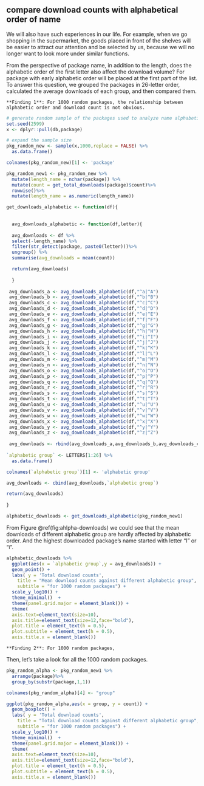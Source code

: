 ## compare download counts with alphabetical order of name

We will also have such experiences in our life. For example, when we go shopping in the supermarket, the goods placed in front of the shelves will be easier to attract our attention and be selected by us, because we will no longer want to look more under similar functions.

From the perspective of package name, in addition to the length, does the alphabetic order of the first letter also affect the download volume? For package with early alphabetic order will be placed at the first part of the list. To answer this question, we grouped the packages in 26-letter order, calculated the average downloads of each group, and then compared them.

```block
**Finding 1**: For 1000 random packages, the relationship between alphabetic order and download count is not obvious.
```

```r
# generate random sample of the packages used to analyze name alphabetic order
set.seed(2599)
x <- dplyr::pull(db,package)

# expand the sample size
pkg_random_new <- sample(x,1000,replace = FALSE) %>%
  as.data.frame()

colnames(pkg_random_new)[1] <- 'package'

pkg_random_new1 <- pkg_random_new %>%
  mutate(length_name = nchar(package)) %>%
  mutate(count = get_total_downloads(package)$count)%>%
  rowwise()%>%
  mutate(length_name = as.numeric(length_name)) 
```

```r

get_downloads_alphabetic <- function(df){
  
  
  avg_downloads_alphabetic <- function(df,letter){
  
  avg_downloads <- df %>%
  select(-length_name) %>%
  filter(str_detect(package, paste0(letter)))%>%
  ungroup() %>%
  summarise(avg_downloads = mean(count))

  return(avg_downloads)
  
  }
  
 avg_downloads_a <- avg_downloads_alphabetic(df,"^a|^A")
 avg_downloads_b <- avg_downloads_alphabetic(df,"^b|^B")
 avg_downloads_c <- avg_downloads_alphabetic(df,"^c|^C")
 avg_downloads_d <- avg_downloads_alphabetic(df,"^d|^D")
 avg_downloads_e <- avg_downloads_alphabetic(df,"^e|^E")
 avg_downloads_f <- avg_downloads_alphabetic(df,"^f|^F")
 avg_downloads_g <- avg_downloads_alphabetic(df,"^g|^G")
 avg_downloads_h <- avg_downloads_alphabetic(df,"^h|^H")
 avg_downloads_i <- avg_downloads_alphabetic(df,"^i|^I")
 avg_downloads_j <- avg_downloads_alphabetic(df,"^j|^J")
 avg_downloads_k <- avg_downloads_alphabetic(df,"^k|^K")
 avg_downloads_l <- avg_downloads_alphabetic(df,"^l|^L")
 avg_downloads_m <- avg_downloads_alphabetic(df,"^m|^M")
 avg_downloads_n <- avg_downloads_alphabetic(df,"^n|^N")
 avg_downloads_o <- avg_downloads_alphabetic(df,"^o|^O")
 avg_downloads_p <- avg_downloads_alphabetic(df,"^p|^P")
 avg_downloads_q <- avg_downloads_alphabetic(df,"^q|^Q")
 avg_downloads_r <- avg_downloads_alphabetic(df,"^r|^R")
 avg_downloads_s <- avg_downloads_alphabetic(df,"^s|^S")
 avg_downloads_t <- avg_downloads_alphabetic(df,"^t|^T")
 avg_downloads_u <- avg_downloads_alphabetic(df,"^u|^U")
 avg_downloads_v <- avg_downloads_alphabetic(df,"^v|^V")
 avg_downloads_w <- avg_downloads_alphabetic(df,"^w|^W")
 avg_downloads_x <- avg_downloads_alphabetic(df,"^x|^X")
 avg_downloads_y <- avg_downloads_alphabetic(df,"^y|^Y")
 avg_downloads_z <- avg_downloads_alphabetic(df,"^z|^Z")
 
 avg_downloads <- rbind(avg_downloads_a,avg_downloads_b,avg_downloads_c,avg_downloads_d,avg_downloads_e,avg_downloads_f,avg_downloads_g,avg_downloads_h,avg_downloads_i,avg_downloads_j,avg_downloads_k,avg_downloads_l,avg_downloads_m,avg_downloads_n,avg_downloads_o,avg_downloads_p,avg_downloads_q,avg_downloads_r,avg_downloads_s,avg_downloads_t,avg_downloads_u,avg_downloads_v,avg_downloads_w,avg_downloads_x,avg_downloads_y,avg_downloads_z)
 
`alphabetic group` <- LETTERS[1:26] %>%
  as.data.frame()

colnames(`alphabetic group`)[1] <- 'alphabetic group'

avg_downloads <- cbind(avg_downloads,`alphabetic group`)

return(avg_downloads)
  
}

alphabetic_downloads <- get_downloads_alphabetic(pkg_random_new1)

```

From Figure \@ref(fig:ahlpha-downloads) we could see that the mean downloads of different alphabetic group are hardly affected by alphabetic order. And the highest downloaded package's name started with letter "I" or "i".

```r

alphabetic_downloads %>%
  ggplot(aes(x = `alphabetic group`,y = avg_downloads)) +
  geom_point() +
  labs( y = 'Total download counts',
    title = "Mean download counts against different alphabetic group",
    subtitle = "for 1000 random packages") +
  scale_y_log10() +
  theme_minimal()  +
  theme(panel.grid.major = element_blank()) +
  theme(
  axis.text=element_text(size=10),
  axis.title=element_text(size=12,face="bold"),
  plot.title = element_text(h = 0.5),
  plot.subtitle = element_text(h = 0.5),
  axis.title.x = element_blank())
```

```block
**Finding 2**: For 1000 random packages, 
```

Then, let's take a look for all the 1000 random packages.

```r
pkg_random_alpha <- pkg_random_new1 %>%
  arrange(package)%>%
  group_by(substr(package,1,1))

colnames(pkg_random_alpha)[4] <- "group"

ggplot(pkg_random_alpha,aes(x = group, y = count)) +
  geom_boxplot() +
  labs( y = 'Total download counts',
    title = "Total download counts against different alphabetic group",
    subtitle = "for 1000 random packages") +
  scale_y_log10() +
  theme_minimal()  +
  theme(panel.grid.major = element_blank()) +
  theme(
  axis.text=element_text(size=10),
  axis.title=element_text(size=12,face="bold"),
  plot.title = element_text(h = 0.5),
  plot.subtitle = element_text(h = 0.5),
  axis.title.x = element_blank())
```

